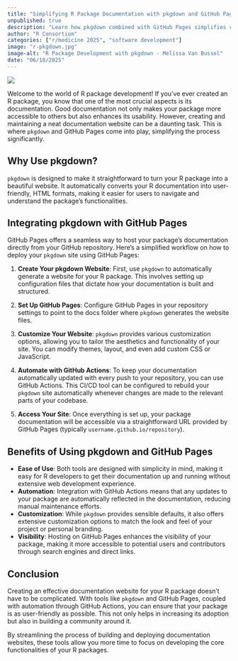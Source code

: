 ```yaml
---
title: "Simplifying R Package Documentation with pkgdown and GitHub Pages"
unpublished: true
description: "Learn how pkgdown combined with GitHub Pages simplifies creating and maintaining R package documentation websites."
author: "R Consortium"
categories: ["r/medicine 2025", "software development"]
image: "r-pkgdown.jpg"
image-alt: "R Package Development with pkgdown - Melissa Van Bussel"
date: "06/18/2025"
---
```


![](r-pkgdown.jpg){fig-alt="R Package Development with pkgdown - Melissa Van Bussel"}

Welcome to the world of R package development! If you've ever created an R package, you know that one of the most crucial aspects is its documentation. Good documentation not only makes your package more accessible to others but also enhances its usability. However, creating and maintaining a neat documentation website can be a daunting task. This is where `pkgdown` and GitHub Pages come into play, simplifying the process significantly.

## Why Use pkgdown?

`pkgdown` is designed to make it straightforward to turn your R package into a beautiful website. It automatically converts your R documentation into user-friendly, HTML formats, making it easier for users to navigate and understand the package's functionalities.

## Integrating pkgdown with GitHub Pages

GitHub Pages offers a seamless way to host your package’s documentation directly from your GitHub repository. Here's a simplified workflow on how to deploy your `pkgdown` site using GitHub Pages:

1. **Create Your pkgdown Website**: First, use `pkgdown` to automatically generate a website for your R package. This involves setting up configuration files that dictate how your documentation is built and structured.

2. **Set Up GitHub Pages**: Configure GitHub Pages in your repository settings to point to the docs folder where `pkgdown` generates the website files.

3. **Customize Your Website**: `pkgdown` provides various customization options, allowing you to tailor the aesthetics and functionality of your site. You can modify themes, layout, and even add custom CSS or JavaScript.

4. **Automate with GitHub Actions**: To keep your documentation automatically updated with every push to your repository, you can use GitHub Actions. This CI/CD tool can be configured to rebuild your `pkgdown` site automatically whenever changes are made to the relevant parts of your codebase.

5. **Access Your Site**: Once everything is set up, your package documentation will be accessible via a straightforward URL provided by GitHub Pages (typically `username.github.io/repository`).

## Benefits of Using pkgdown and GitHub Pages

- **Ease of Use**: Both tools are designed with simplicity in mind, making it easy for R developers to get their documentation up and running without extensive web development experience.
- **Automation**: Integration with GitHub Actions means that any updates to your package are automatically reflected in the documentation, reducing manual maintenance efforts.
- **Customization**: While `pkgdown` provides sensible defaults, it also offers extensive customization options to match the look and feel of your project or personal branding.
- **Visibility**: Hosting on GitHub Pages enhances the visibility of your package, making it more accessible to potential users and contributors through search engines and direct links.

## Conclusion

Creating an effective documentation website for your R package doesn't have to be complicated. With tools like `pkgdown` and GitHub Pages, coupled with automation through GitHub Actions, you can ensure that your package is as user-friendly as possible. This not only helps in increasing its adoption but also in building a community around it.

By streamlining the process of building and deploying documentation websites, these tools allow you more time to focus on developing the core functionalities of your R packages.
